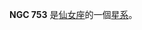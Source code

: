 {{NGCInfoBox|NGCID=NGC 753|發現者=德亞瑞司特|發現日期=1865年9月16日|其他編號=UGC 1437,MCG 6-5-66,ZWG 522.86|曆元=J2000.0|赤經=1時57分42.4秒
|赤緯=35°54'57"|星座=仙女座|星體=星系|星等=12.2|表面亮度=13.9|藍等=13}}

'''NGC 753''' 是[[仙女座|仙女座]]的一個[[星系|星系]]。

{{NGCReference|753}}

{{Catalogs|NGC=753}}